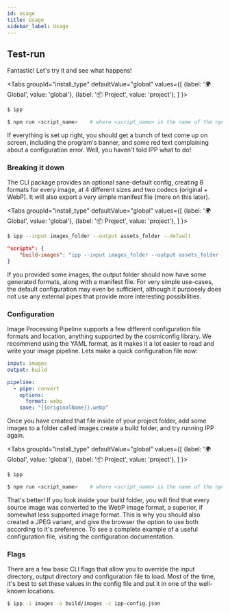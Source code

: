 ```yaml
---
id: usage
title: Usage
sidebar_label: Usage
---
```



## Test-run

Fantastic! Let's try it and see what happens!

<Tabs
  groupId="install_type"
  defaultValue="global"
  values={[
    {label: '🌍 Global', value: 'global'},
    {label: '📦 Project', value: 'project'},
  ]
}>
<TabItem value="global">

```bash
$ ipp
```

</TabItem>
<TabItem value="project">

```bash
$ npm run <script_name>    # where <script_name> is the name of the npm script
```

</TabItem>
</Tabs>

If everything is set up right, you should get a bunch of text come up on screen, including the program's banner, and some red text complaining about a configuration error. Well, you haven't told IPP what to do!

### Breaking it down

The CLI package provides an optional sane-default config, creating 8 formats for every image, at 4 different sizes and two codecs (original + WebP). It will also export a very simple manifest file (more on this later).

<Tabs
  groupId="install_type"
  defaultValue="global"
  values={[
    {label: '🌍 Global', value: 'global'},
    {label: '📦 Project', value: 'project'},
  ]
}>
<TabItem value="global">

```bash
$ ipp --input images_folder --output assets_folder --default
```

</TabItem>
<TabItem value="project">

```json title="package.json"
"scripts": {
    "build-images": "ipp --input images_folder --output assets_folder --default"
}
```

</TabItem>
</Tabs>

If you provided some images, the output folder should now have some generated formats, along with a manifest file. For very simple use-cases, the default configuration may even be sufficient, although it purposely does not use any external pipes that provide more interesting possibilities.

### Configuration

Image Processing Pipeline supports a few different configuration file formats and location, anything supported by the cosmiconfig library. We recommend using the YAML format, as it makes it a lot easier to read and write your image pipeline. Lets make a quick configuration file now:

```yaml title=".ipprc.yml"
input: images
output: build

pipeline:
  - pipe: convert
    options:
      format: webp
    save: "{{originalName}}.webp"
```

Once you have created that file inside of your project folder, add some images to a folder called images create a build folder, and try running IPP again.

<Tabs
  groupId="install_type"
  defaultValue="global"
  values={[
    {label: '🌍 Global', value: 'global'},
    {label: '📦 Project', value: 'project'},
  ]
}>
<TabItem value="global">

```bash
$ ipp
```

</TabItem>
<TabItem value="project">

```bash
$ npm run <script_name>    # where <script_name> is the name of the npm script
```

</TabItem>
</Tabs>

That's better! If you look inside your build folder, you will find that every source image was converted to the WebP image format, a superior, if somewhat less supported image format. This is why you should also created a JPEG variant, and give the browser the option to use both according to it's preference.
To see a complete example of a useful configuration file, visiting the configuration documentation.

### Flags

There are a few basic CLI flags that allow you to override the input directory, output directory and configuration file to load. Most of the time, it's best to set these values in the config file and put it in one of the well-known locations.

```bash
$ ipp -i images -o build/images -c ipp-config.json
```
